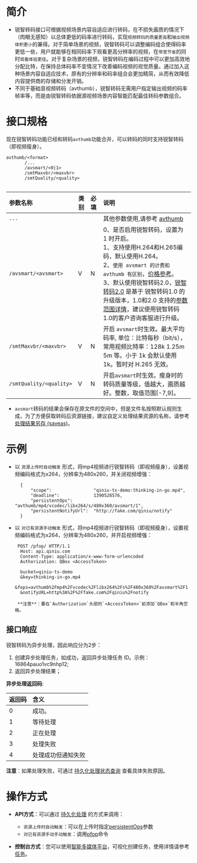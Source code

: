 # **简介**

- 锐智转码接口可根据视频场景内容自适应进行转码，在不损失画质的情况下（肉眼无感知）以总体更低的码率进行转码，实现`视频转码的质量更高`和`输出视频体积更小`的兼得。对于简单场景的视频，锐智转码可以调整编码组合使得码率更低一些，用户就能够在相同码率下观看更高分辨率的视频，在`带宽节省`的同时`观看体验更佳`。对于复杂场景的视频，锐智转码在编码过程中可以更加高效地分配比特，在保持总体码率不变情况下改善编码视频的视觉质量。通过加入这种场景内容自适应技术，原有的分辨率和码率组合会更加精简，从而有效降低内容提供商的存储和分发开销。
- 不同于基础音视频转码（avthumb），锐智转码无需用户指定输出视频的码率帧率等，而是由锐智转码依据源视频场景内容智能匹配最佳转码参数组合。

# **接口规格**
现在锐智转码功能已经和转码`avthumb`功能合并，可以转码的同时支持锐智转码（即视频瘦身）。

```
avthumb/<format>
       /...
       /avsmart/<0|1>
       /smtMaxvbr/<maxvbr>
       /smtQuality/<quality>
  
```

| 参数名称                | 类别 | 必填 | 说明                                                         |
| :---------------------- | ---- | :--- | :----------------------------------------------------------- |
| `...`                   |      |      | 其他参数使用,请参考 [avthumb](/dora/api/audio-and-video-transcoding-avthumb) |
| `/avsmart/<avsmart>`    | V    | N    | 0、是否启用锐智转码，设置为 1 时开启。<br> 1、支持使用H.264和H.265编码，默认使用H.264。<br> 2、`使用 avsmart 的计费和 avthumb 有区别`，[价格参考](https://www.qiniu.com/prices/dora?source=dora)。<br>3、默认使用锐智转码2.0，[锐智转码2.0](https://www.qiniu.com/products/avsmart) 是基于 锐智转码1.0 的升级版本，1.0和2.0 支持的[参数范围详情](https://developer.qiniu.com/dora/api/12158/1-0-and-2-0-perceptive-transcoding-parameter-scope-of-support)，建议使用锐智转码1.0的客户咨询客服进行升级。 |
| `/smtMaxvbr/<maxvbr>`   | V    | N    | 开启 `avsmart`时生效。最大平均码率, 单位：比特每秒（bit/s），常用视频比特率：128k 1.25m 5m 等。小于 1k 会默认使用 1k。暂时对 H.265 无效。 |
| `/smtQuality/<quality>` | V    | N    | 开启`avsmart`时生效。瘦身时的转码质量等级，值越大，画质越好。整数，取值范围[-7,9]。 |

- `avsmart`转码的结果会保存在原文件的空间中，但是文件名按照默认规则生成，为了方便获取转码后资源链接，建议自定义处理结果资源的名称，请参考[处理结果另存 (saveas)](/dora/api/processing-results-save-saveas)。


# **示例**
- 以 `资源上传时自动触发` 形式，将mp4视频进行锐智转码（即视频瘦身），设置视频编码格式为x264，分辨率为480x260，并关闭视频增强：

  ```
    {
        "scope":                "qiniu-ts-demo:thinking-in-go.mp4",
        "deadline":             1390528576,
        "persistentOps":        "avthumb/mp4/vcodec/libx264/s/480x360/avsmart/1",
        "persistentNotifyUrl":  "http://fake.com/qiniu/notify"
    }
  ```



- 以 `对已有资源手动触发` 形式，将mp4视频进行锐智转码（即视频瘦身），设置视频编码格式为x264，分辨率为480x260，并开启视频增强：

  ```
   POST /pfop/ HTTP/1.1
    Host: api.qiniu.com  
    Content-Type: application/x-www-form-urlencoded  
    Authorization: QBox <AccessToken>  
  
    bucket=qiniu-ts-demo
    &key=thinking-in-go.mp4
    &fops=avthumb%2Fmp4%2Fvcodec%2Flibx264%2Fs%2F480x360%2Favsmart%2F1
    &notifyURL=http%3A%2F%2Ffake.com%2Fqiniu%2Fnotify
  ```

       **注意**：要在`Authorization`头部的`<AccessToken>`前添加`QBox`和半角空格。



## 接口响应
锐智转码为异步处理，因此响应分为2步：
1. 创建异步处理任务，如成功，返回异步处理任务 ID。示例：16864pauo1vc9nhp12;
2. 返回异步处理结果；

**异步处理返回码**:

| 返回码 | 含义               |
| :----- | :----------------- |
| 0      | 成功。             |
| 1      | 等待处理           |
| 2      | 正在处理           |
| 3      | 处理失败           |
| 4      | 处理成功但通知失败 |

**注意**：如果处理失败，可通过 [持久化处理状态查询](https://developer.qiniu.com/dora/1294/persistent-processing-status-query-prefop) 查看具体失败原因。

# **操作方式**

- **API方式**：可以通过 [持久化处理](https://developer.qiniu.com/dora/1291/persistent-data-processing-pfop) 的方式来调用：
  -  `资源上传时自动触发`：可以在上传时指定[persistentOps](/kodo/manual/put-policy#put-policy-persistent-ops-explanation)参数
  - `对已有资源手动手动触发`：调用[pfop]()命令

- **控制台方式**：您可以使用[智能多媒体平台](https://portal.qiniu.com/dora/media-gate)，可视化创建任务，使用详情请参考 [任务](https://developer.qiniu.com/dora/6488/task-01)。